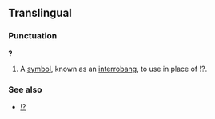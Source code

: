 ==Translingual==
===Punctuation===
'''‽'''

# A [[symbol]], known as an [[interrobang]], to use in place of !?.

===See also===
*[[!?]]